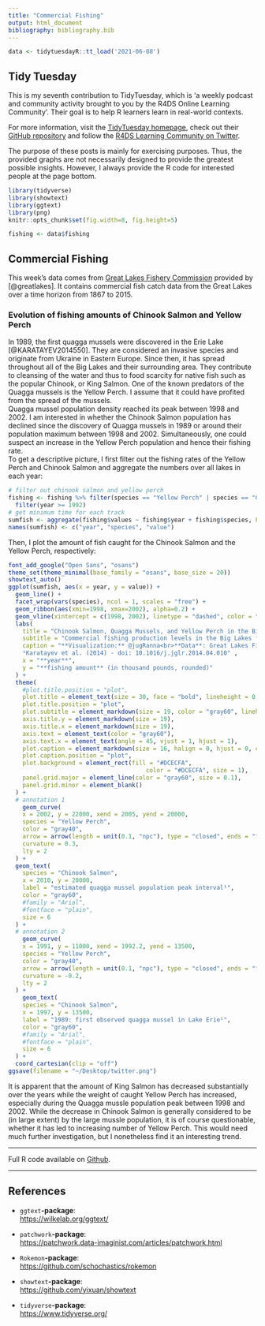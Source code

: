 ```yaml
---
title: "Commercial Fishing"
output: html_document
bibliography: bibliography.bib
---
```



```r
data <- tidytuesdayR::tt_load('2021-06-08')
```

## Tidy Tuesday

This is my seventh contribution to TidyTuesday, which is 'a weekly podcast and community activity brought to you by the R4DS Online Learning Community'. Their goal is to help R learners learn in real-world contexts. 

For more information, visit the [TidyTuesday homepage](https://www.tidytuesday.com/), check out their [GitHub repository](https://github.com/rfordatascience/tidytuesday) and follow the [R4DS Learning Community on Twitter](https://twitter.com/R4DScommunity).

The purpose of these posts is mainly for exercising purposes. Thus, the provided graphs are not necessarily designed to provide the greatest possible insights. However, I always provide the R code for interested people at the page bottom.

```r
library(tidyverse)
library(showtext)
library(ggtext)
library(png)
knitr::opts_chunk$set(fig.width=8, fig.height=5) 

fishing <- data$fishing
```

## Commercial Fishing

This week's data comes from [Great Lakes Fishery Commission](http://www.glfc.org/great-lakes-databases.php) provided by [@greatlakes]. It contains commercial fish catch data from the Great Lakes over a time horizon from 1867 to 2015.

### Evolution of fishing amounts of Chinook Salmon and Yellow Perch

In 1989, the first quagga mussels were discovered in the Erie Lake [@KARATAYEV2014550]. They are considered an invasive species and originate from Ukraine in Eastern Europe. Since then, it has spread throughout all of the Big Lakes and their surrounding area. They contribute to cleansing of the water and thus to food scarcity for native fish such as the popular Chinook, or King Salmon. One of the known predators of the Quagga mussels is the Yellow Perch. I assume that it could have profited from the spread of the mussels.  
Quagga mussel population density reached its peak between 1998 and 2002. I am interested in whether the Chinook Salmon population has declined since the discovery of Quagga mussels in 1989 or around their population maximum between 1998 and 2002. Simultaneously, one could suspect an increase in the Yellow Perch population and hence their fishing rate.  
To get a descriptive picture, I first filter out the fishing rates of the Yellow Perch and Chinook Salmon and aggregate the numbers over all lakes in each year:

```r
# filter out chinook salmon and yellow perch
fishing <- fishing %>% filter(species == "Yellow Perch" | species == "Chinook Salmon") %>%
  filter(year >= 1992)
# get minimum time for each track
sumfish <- aggregate(fishing$values ~ fishing$year + fishing$species, FUN = sum)
names(sumfish) <- c("year", "species", "value")
```

Then, I plot the amount of fish caught for the Chinook Salmon and the Yellow Perch, respectively: 

```r
font_add_google("Open Sans", "osans")
theme_set(theme_minimal(base_family = "osans", base_size = 20))
showtext_auto()
ggplot(sumfish, aes(x = year, y = value)) +
  geom_line() + 
  facet_wrap(vars(species), ncol = 1, scales = "free") +
  geom_ribbon(aes(xmin=1998, xmax=2002), alpha=0.2) +
  geom_vline(xintercept = c(1998, 2002), linetype = "dashed", color = "gray60") +
  labs(
    title = "Chinook Salmon, Quagga Mussels, and Yellow Perch in the Big Lakes",
    subtitle = "Commercial fishing production levels in the Big Lakes for Chinook Salmon and Yellow Perch from 1991-2015. Chinook, or King<br>Salmon, are &nbsp; suffering  from  invasive &#160;&#160;&#160; &emsp; zebra and quagga mussels. Yellow  Perch  are  known predators of quagga  mussels  and are<br>thus suspected to correlate with their number.",
    caption = "**Visualization:** @jugRanna<br>**Data**: Great Lakes Fishery Commission  
    ¹Karatayev et al. (2014) - doi: 10.1016/j.jglr.2014.04.010" ,
    x = "**year**",
    y = "**fishing amount** (in thousand pounds, rounded)"
  ) +
  theme(
    #plot.title.position = "plot",
    plot.title = element_text(size = 30, face = "bold", lineheight = 0, margin = margin(0,0,1.5,0)),
    plot.title.position = "plot",
    plot.subtitle = element_markdown(size = 19, color = "gray60", lineheight = 0.1, vjust = 1),
    axis.title.y = element_markdown(size = 19),
    axis.title.x = element_markdown(size = 19),
    axis.text = element_text(color = "gray60"),
    axis.text.x = element_text(angle = 45, vjust = 1, hjust = 1),
    plot.caption = element_markdown(size = 16, halign = 0, hjust = 0, color = "gray60", lineheight = .3),
    plot.caption.position = "plot",
    plot.background = element_rect(fill = "#DCECFA",
                                       color = "#DCECFA", size = 1),
    panel.grid.major = element_line(color = "gray60", size = 0.1),
    panel.grid.minor = element_blank()
  ) +
  # annotation 1
    geom_curve(
    x = 2002, y = 22000, xend = 2005, yend = 20000,
    species = "Yellow Perch",
    color = "gray40", 
    arrow = arrow(length = unit(0.1, "npc"), type = "closed", ends = "first"),
    curvature = 0.3,
    lty = 2
  ) +
  geom_text(
    species = "Chinook Salmon", 
    x = 2010, y = 20000, 
    label = "estimated quagga mussel population peak interval¹",
    color = "gray60",
    #family = "Arial",
    #fontface = "plain",
    size = 6
  ) +
  # annotation 2
    geom_curve(
    x = 1991, y = 11000, xend = 1992.2, yend = 13500,
    species = "Yellow Perch",
    color = "gray40", 
    arrow = arrow(length = unit(0.1, "npc"), type = "closed", ends = "first"),
    curvature = -0.2,
    lty = 2
  ) +
    geom_text(
    species = "Chinook Salmon", 
    x = 1997, y = 13500, 
    label = "1989: first observed quagga mussel in Lake Erie¹",
    color = "gray60",
    #family = "Arial",
    #fontface = "plain",
    size = 6
  ) +
  coord_cartesian(clip = "off")
ggsave(filename = "~/Desktop/twitter.png")
```

It is apparent that the amount of King Salmon has decreased substantially over the years while the weight of caught Yellow Perch has increased, especially during the Quagga mussle population peak between 1998 and 2002. While the decrease in Chinook Salmon is generally considered to be (in large extent) by the large mussle population, it is of course questionable, whether it has led to increasing number of Yellow Perch. This would need much further investigation, but I nonetheless find it an interesting trend.

--------------------------------------------------

Full R code available on [Github](https://github.com/jgranna/tidytuesday/tree/main/2021-06-08).

--------------------------------------------------

## References

- `ggtext`**-package**:  
<https://wilkelab.org/ggtext/>

- `patchwork`**-package**:  
<https://patchwork.data-imaginist.com/articles/patchwork.html>

- `Rokemon`**-package**:  
<https://github.com/schochastics/rokemon>

- `showtext`**-package**:  
<https://github.com/yixuan/showtext>

- `tidyverse`**-package**:  
<https://www.tidyverse.org/>
